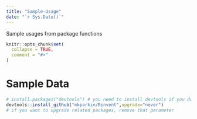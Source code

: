 ```yaml
---
title: "Sample-Usage"
date: "`r Sys.Date()`"
---
```


Sample usages from package functions


```r
knitr::opts_chunk$set(
  collapse = TRUE,
  comment = "#>"
)
```

# Sample Data
``` r
# install.packages("devtools") # you need to install devtools if you don't have it
devtools::install_github("mkparkin/Rinvent",upgrade="never")
# if you want to upgrade related packages, remove that parameter 
```
